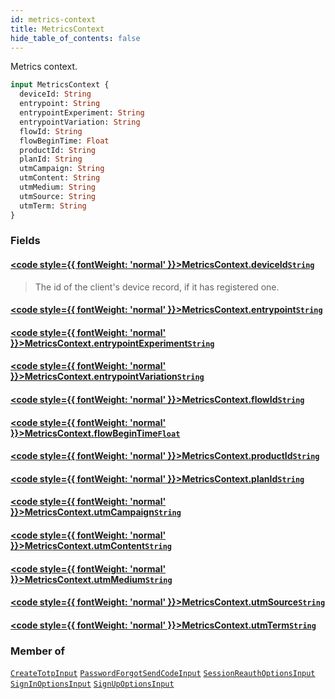 ```yaml
---
id: metrics-context
title: MetricsContext
hide_table_of_contents: false
---
```








Metrics context.

```graphql
input MetricsContext {
  deviceId: String
  entrypoint: String
  entrypointExperiment: String
  entrypointVariation: String
  flowId: String
  flowBeginTime: Float
  productId: String
  planId: String
  utmCampaign: String
  utmContent: String
  utmMedium: String
  utmSource: String
  utmTerm: String
}
```


### Fields

#### [<code style={{ fontWeight: 'normal' }}>MetricsContext.<b>deviceId</b></code>](#)<Bullet />[`String`](/gql-api/scalars/string) <Badge class="secondary" text="scalar"/>
> The id of the client's device record, if it has registered one.
> 

#### [<code style={{ fontWeight: 'normal' }}>MetricsContext.<b>entrypoint</b></code>](#)<Bullet />[`String`](/gql-api/scalars/string) <Badge class="secondary" text="scalar"/>
> 
> 

#### [<code style={{ fontWeight: 'normal' }}>MetricsContext.<b>entrypointExperiment</b></code>](#)<Bullet />[`String`](/gql-api/scalars/string) <Badge class="secondary" text="scalar"/>
> 
> 

#### [<code style={{ fontWeight: 'normal' }}>MetricsContext.<b>entrypointVariation</b></code>](#)<Bullet />[`String`](/gql-api/scalars/string) <Badge class="secondary" text="scalar"/>
> 
> 

#### [<code style={{ fontWeight: 'normal' }}>MetricsContext.<b>flowId</b></code>](#)<Bullet />[`String`](/gql-api/scalars/string) <Badge class="secondary" text="scalar"/>
> 
> 

#### [<code style={{ fontWeight: 'normal' }}>MetricsContext.<b>flowBeginTime</b></code>](#)<Bullet />[`Float`](/gql-api/scalars/float) <Badge class="secondary" text="scalar"/>
> 
> 

#### [<code style={{ fontWeight: 'normal' }}>MetricsContext.<b>productId</b></code>](#)<Bullet />[`String`](/gql-api/scalars/string) <Badge class="secondary" text="scalar"/>
> 
> 

#### [<code style={{ fontWeight: 'normal' }}>MetricsContext.<b>planId</b></code>](#)<Bullet />[`String`](/gql-api/scalars/string) <Badge class="secondary" text="scalar"/>
> 
> 

#### [<code style={{ fontWeight: 'normal' }}>MetricsContext.<b>utmCampaign</b></code>](#)<Bullet />[`String`](/gql-api/scalars/string) <Badge class="secondary" text="scalar"/>
> 
> 

#### [<code style={{ fontWeight: 'normal' }}>MetricsContext.<b>utmContent</b></code>](#)<Bullet />[`String`](/gql-api/scalars/string) <Badge class="secondary" text="scalar"/>
> 
> 

#### [<code style={{ fontWeight: 'normal' }}>MetricsContext.<b>utmMedium</b></code>](#)<Bullet />[`String`](/gql-api/scalars/string) <Badge class="secondary" text="scalar"/>
> 
> 

#### [<code style={{ fontWeight: 'normal' }}>MetricsContext.<b>utmSource</b></code>](#)<Bullet />[`String`](/gql-api/scalars/string) <Badge class="secondary" text="scalar"/>
> 
> 

#### [<code style={{ fontWeight: 'normal' }}>MetricsContext.<b>utmTerm</b></code>](#)<Bullet />[`String`](/gql-api/scalars/string) <Badge class="secondary" text="scalar"/>
> 
> 



### Member of

[`CreateTotpInput`](/gql-api/inputs/create-totp-input)  <Badge class="secondary" text="input"/><Bullet />[`PasswordForgotSendCodeInput`](/gql-api/inputs/password-forgot-send-code-input)  <Badge class="secondary" text="input"/><Bullet />[`SessionReauthOptionsInput`](/gql-api/inputs/session-reauth-options-input)  <Badge class="secondary" text="input"/><Bullet />[`SignInOptionsInput`](/gql-api/inputs/sign-in-options-input)  <Badge class="secondary" text="input"/><Bullet />[`SignUpOptionsInput`](/gql-api/inputs/sign-up-options-input)  <Badge class="secondary" text="input"/>



